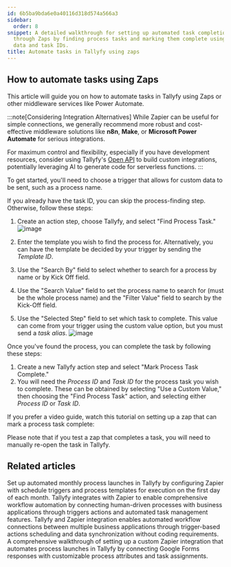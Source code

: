 ```yaml
---
id: 6b5ba9bda6e0a40116d318d574a566a3
sidebar:
  order: 8
snippet: A detailed walkthrough for setting up automated task completion in Tallyfy
  through Zaps by finding process tasks and marking them complete using triggers custom
  data and task IDs.
title: Automate tasks in Tallyfy using zaps
---
```


## How to automate tasks using Zaps

This article will guide you on how to automate tasks in Tallyfy using Zaps or other middleware services like Power Automate.

:::note[Considering Integration Alternatives]
While Zapier can be useful for simple connections, we generally recommend more robust and cost-effective middleware solutions like **n8n**, **Make**, or **Microsoft Power Automate** for serious integrations.

For maximum control and flexibility, especially if you have development resources, consider using Tallyfy's [Open API](/pro/integrations/open-api/) to build custom integrations, potentially leveraging AI to generate code for serverless functions.
:::

To get started, you'll need to choose a trigger that allows for custom data to be sent, such as a process name.

If you already have the task ID, you can skip the process-finding step. Otherwise, follow these steps:

1. Create an action step, choose Tallyfy, and select "Find Process Task."
   ![image](https://screenshots.tallyfy.com/file-kw31Ru42q4.png)

2. Enter the template you wish to find the process for. Alternatively, you can have the template be decided by your trigger by sending the _Template ID_.
3. Use the "Search By" field to select whether to search for a process by name or by Kick Off field.
4. Use the "Search Value" field to set the process name to search for (must be the whole process name) and the "Filter Value" field to search by the Kick-Off field.
5. Use the "Selected Step" field to set which task to complete. This value can come from your trigger using the custom value option, but you must send a _task alias_.
   ![image](https://screenshots.tallyfy.com/file-Ib1LU2sgAY.png)

Once you've found the process, you can complete the task by following these steps:

1. Create a new Tallyfy action step and select "Mark Process Task Complete."
2. You will need the _Process ID_ and _Task ID_ for the process task you wish to complete. These can be obtained by selecting "Use a Custom Value," then choosing the "Find Process Task" action, and selecting either _Process ID_ or _Task ID_.

If you prefer a video guide, watch this tutorial on setting up a zap that can mark a process task complete:

<lite-vimeo videoid="326754823"></lite-vimeo>

Please note that if you test a zap that completes a task, you will need to manually re-open the task in Tallyfy.


## Related articles
<CardGrid>
<LinkTitleCard header="<b>Zapier > Automate monthly process launch with Zapier</b>" href="/products/pro/integrations/middleware/zapier/how-to-automate-monthly-process-launch-with-zapier/" > Set up automated monthly process launches in Tallyfy by configuring Zapier with schedule triggers and process templates for execution on the first day of each month. </LinkTitleCard>
<LinkTitleCard header="<b>Zapier > Tallyfy & Zapier</b>" href="/products/pro/integrations/middleware/zapier/how-can-i-improve-task-management-with-tallyfy/" > Tallyfy integrates with Zapier to enable comprehensive workflow automation by connecting human-driven processes with business applications through triggers actions and automated task management features. </LinkTitleCard>
<LinkTitleCard header="<b>Middleware > Zapier</b>" href="/products/pro/integrations/middleware/zapier/" > Tallyfy and Zapier integration enables automated workflow connections between multiple business applications through trigger-based actions scheduling and data synchronization without coding requirements. </LinkTitleCard>
<LinkTitleCard header="<b>Zapier > Action to 'Launch Process'</b>" href="/products/pro/integrations/middleware/zapier/how-to-customize-your-tallyfy-zap-for-launch-process/" > A comprehensive walkthrough of setting up a custom Zapier integration that automates process launches in Tallyfy by connecting Google Forms responses with customizable process attributes and task assignments. </LinkTitleCard>
</CardGrid>
